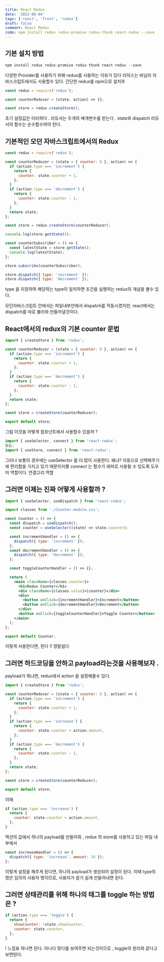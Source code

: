 ```yaml
---
title: React Redux
date: '2022-08-04'
tags: ['react', 'front', 'redux']
draft: false
comment: React Redux
code: npm install redux redux-promise redux-thunk react-redux --save
---
```


## 기본 설치 방법

```jsx
npm install redux redux-promise redux-thunk react-redux --save
```

다양한 Provider를 사용하기 위해 redux를 사용하는 이유가 있다
리덕스는 바닐라 자바스크립트에서도 사용할수 있다.
간단한 redux를 npm으로 설치후

```jsx
const redux = require('redux');

const counterReducer = (state, action) => {};

const store = redux.createStore();
```

초기 설정값은 이러하다 .
리듀서는 두개의 배개변수를 받는다 . state와 dispatch
리듀서의 함수는 순수함수여야 한다.

## 기본적인 모던 자바스크립트에서의 Redux

```jsx
const redux = require('redux');

const counterReducer = (state = { counter: 0 }, action) => {
  if (action.type === 'increment') {
    return {
      counter: state.counter + 1,
    };
  }
  if (action.type === 'decrement') {
    return {
      counter: state.counter - 1,
    };
  }
  return state;
};

const store = redux.createStore(counterReducer);

console.log(store.getState());

const counterSubscriber = () => {
  const latestState = store.getState();
  console.log(latestState);
};

store.subscribe(counterSubscriber);

store.dispatch({ type: 'increment' });
store.dispatch({ type: 'decrement' });
```

type 을 지정하여 해당하는 type이 일치하면 조건을 실행하는 redux의 개념을 볼수 있다.

모던자바스크립트 안에서는 파일내부안에서 dispatch를 작동시켰지만, react에서는 dispatch를 따로 불러와 만들어낼것이다.

## React에서의 redux의 기본 counter 문법

```jsx
import { createStore } from 'redux';

const counterReducer = (state = { counter: 0 }, action) => {
  if (action.type === 'increment') {
    return {
      counter: state.counter + 1,
    };
  }
  if (action.type === 'decrement') {
    return {
      counter: state.counter - 1,
    };
  }
  return state;
};

const store = createStore(counterReducer);

export default store;
```

그럼 이것을 어떻게 컴포넌트에서 사용할수 있을까 ?

```jsx
import { useSelector, connect } from 'react-redux';
또는;
import { useStore, connect } from 'react-redux';
```

그러나 보통의 경우에는 useSelector 를 더 많이 사용한다.
왜냐? 자동으로 선택해주기에 편리함을 가지고 있기 때문이지롱
connect 는 함수가 래퍼로 사용될 수 있도록 도우미 역할이다. 연결고리 역할

## 그러면 이제는 진짜 어떻게 사용할까 ?

```jsx
import { useSelector, useDispatch } from 'react-redux';

import classes from './Counter.module.css';

const Counter = () => {
  const dispatch = useDispatch();
  const counter = useSelector((state) => state.counter);

  const incrementHandler = () => {
    dispatch({ type: 'increment' });
  };
  const decrementHandler = () => {
    dispatch({ type: 'decrement' });
  };

  const toggleCounterHandler = () => {};

  return (
    <main className={classes.counter}>
      <h1>Redux Counter</h1>
      <div className={classes.value}>{counter}</div>
      <div>
        <button onClick={incrementHandler}>Increment</button>
        <button onClick={decrementHandler}>Decrement</button>
      </div>
      <button onClick={toggleCounterHandler}>Toggle Counter</button>
    </main>
  );
};

export default Counter;
```

이렇게 사용한다면, 된다 !! 정말쉽다

## 그러면 하드코딩을 안하고 payload라는것을 사용해보자 .

payload가 뭐냐면, redux에서 action 을 설정해줄수 있다.

```jsx
import { createStore } from 'redux';

const counterReducer = (state = { counter: 0 }, action) => {
  if (action.type === 'increment') {
    return {
      counter: state.counter + 1,
    };
  }
  if (action.type === 'increase') {
    return {
      counter: state.counter + action.amount,
    };
  }
  if (action.type === 'decrement') {
    return {
      counter: state.counter - 1,
    };
  }
  return state;
};

const store = createStore(counterReducer);

export default store;
```

이때

```jsx
if (action.type === 'increase') {
  return {
    counter: state.counter + action.amount,
  };
}
```

액션의 값에서 하나의 payload를 만들어줘 , redux 의 store를 사용하고 있는 파일 내부에서

```jsx
const increaseHandler = () => {
  dispatch({ type: 'increase', amount: 10 });
};
```

이렇게 설정을 해주게 된다면,
하나의 payload가 생성되어 설정이 된다.
이때 type의 명은 임의의 사용자 명이므로, 사용자가 알기 쉽게 만들어내면 된다.

## 그러면 상태관리를 위해 하나의 태그를 toggle 하는 방법은 ?

```jsx
if (action.type === 'toggle') {
  return {
    showCounter: !state.showCounter,
    counter: state.counter,
  };
}
```

! 느낌표 하나면 된다.
아니다 맞다를 보여주면 되는것이므로 , toggle의 원리와 같다고 보면된다.
